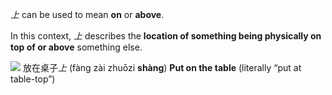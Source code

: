 _上_ can be used to mean **on** or **above**.

In this context, _上_ describes the **location of something being physically on top of or above** something else.

![](../../assets/illustrations/shang-on.jpg)
放在桌子*上* (fàng zài zhuōzi **shàng**)
**Put on the table** (literally “put at table-top”)
